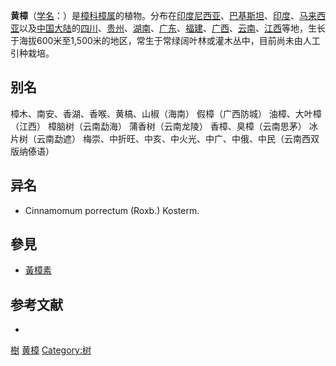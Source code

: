 {{ctm}}
{{Speciesbox
| name = 黄樟
| status = 
| status_system = 
| image =
| genus = Cinnamomum
| species = porrectum
| authority = (Roxb.) Kosterm.
}}

'''黄樟'''（[[学名|学名]]：{{lang|la|''Cinnamomum porrectum''}}）是[[樟科|樟科]][[樟属|樟属]]的植物。分布在[[印度尼西亚|印度尼西亚]]、[[巴基斯坦|巴基斯坦]]、[[印度|印度]]、[[马来西亚|马来西亚]]以及[[中国大陆|中国大陆]]的[[四川|四川]]、[[贵州|贵州]]、[[湖南|湖南]]、[[广东|广东]]、[[福建|福建]]、[[广西|广西]]、[[云南|云南]]、[[江西|江西]]等地，生长于海拔600米至1,500米的地区，常生于常绿阔叶林或灌木丛中，目前尚未由人工引种栽培。

== 别名 ==
樟木、南安、香湖、香喉、黄槁、山椒（海南） 假樟（广西防城） 油樟、大叶樟（江西） 樟脑树（云南勐海） 蒲香树（云南龙陵） 香樟、臭樟（云南思茅） 冰片树（云南勐遮） 梅崇、中折旺、中亥、中火光、中广、中俄、中民（云南西双版纳傣语）

== 异名 ==
* Cinnamomum porrectum (Roxb.) Kosterm.

==參見==
*[[黃樟素|黃樟素]]

== 参考文献 ==
<div class="references-small">
* {{cite web| url =http://www.bioinfo.cn/db05/KmzwSpecies.php?action=view&id=11888| title =黄樟| work =《中国高等植物数据库全库》| publisher =中国科学院微生物研究所| author =昆明植物研究所| accessdate =2009-02-24| archive-date =2016-03-05| archive-url =https://web.archive.org/web/20160305094153/http://www.bioinfo.cn/db05/KmzwSpecies.php?action=view&id=11888| dead-url =yes}}
</div>
{{Taxonbar|from=Q2629453}}

[[Category:藥用植物|樹]]
[[Category:樟属|黄樟]]
[[Category:树|Category:树]]


{{藥用植物小作品}}